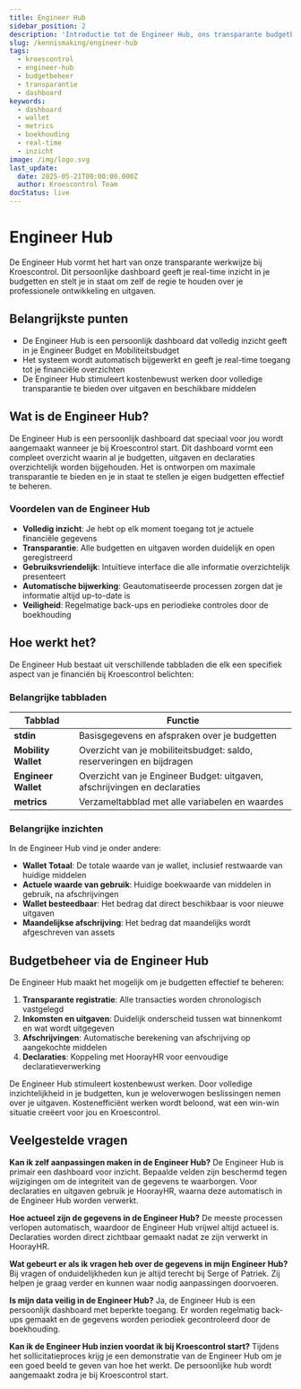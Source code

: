 ```yaml
---
title: Engineer Hub
sidebar_position: 2
description: 'Introductie tot de Engineer Hub, ons transparante budgetbeheersysteem.'
slug: /kennismaking/engineer-hub
tags:
  - kroescontrol
  - engineer-hub
  - budgetbeheer
  - transparantie
  - dashboard
keywords:
  - dashboard
  - wallet
  - metrics
  - boekhouding
  - real-time
  - inzicht
image: /img/logo.svg
last_update:
  date: 2025-05-21T00:00:00.000Z
  author: Kroescontrol Team
docStatus: live
---
```


# Engineer Hub

De Engineer Hub vormt het hart van onze transparante werkwijze bij Kroescontrol. Dit persoonlijke dashboard geeft je real-time inzicht in je budgetten en stelt je in staat om zelf de regie te houden over je professionele ontwikkeling en uitgaven.

## Belangrijkste punten

- De Engineer Hub is een persoonlijk dashboard dat volledig inzicht geeft in je Engineer Budget en Mobiliteitsbudget
- Het systeem wordt automatisch bijgewerkt en geeft je real-time toegang tot je financiële overzichten
- De Engineer Hub stimuleert kostenbewust werken door volledige transparantie te bieden over uitgaven en beschikbare middelen

## Wat is de Engineer Hub?

De Engineer Hub is een persoonlijk dashboard dat speciaal voor jou wordt aangemaakt wanneer je bij Kroescontrol start. Dit dashboard vormt een compleet overzicht waarin al je budgetten, uitgaven en declaraties overzichtelijk worden bijgehouden. Het is ontworpen om maximale transparantie te bieden en je in staat te stellen je eigen budgetten effectief te beheren.

### Voordelen van de Engineer Hub

- **Volledig inzicht**: Je hebt op elk moment toegang tot je actuele financiële gegevens
- **Transparantie**: Alle budgetten en uitgaven worden duidelijk en open geregistreerd
- **Gebruiksvriendelijk**: Intuïtieve interface die alle informatie overzichtelijk presenteert
- **Automatische bijwerking**: Geautomatiseerde processen zorgen dat je informatie altijd up-to-date is
- **Veiligheid**: Regelmatige back-ups en periodieke controles door de boekhouding

## Hoe werkt het?

De Engineer Hub bestaat uit verschillende tabbladen die elk een specifiek aspect van je financiën bij Kroescontrol belichten:

### Belangrijke tabbladen

| Tabblad | Functie |
|---------|---------|
| **stdin** | Basisgegevens en afspraken over je budgetten |
| **Mobility Wallet** | Overzicht van je mobiliteitsbudget: saldo, reserveringen en bijdragen |
| **Engineer Wallet** | Overzicht van je Engineer Budget: uitgaven, afschrijvingen en declaraties |
| **metrics** | Verzameltabblad met alle variabelen en waardes |

### Belangrijke inzichten

In de Engineer Hub vind je onder andere:

- **Wallet Totaal**: De totale waarde van je wallet, inclusief restwaarde van huidige middelen
- **Actuele waarde van gebruik**: Huidige boekwaarde van middelen in gebruik, na afschrijvingen
- **Wallet besteedbaar**: Het bedrag dat direct beschikbaar is voor nieuwe uitgaven
- **Maandelijkse afschrijving**: Het bedrag dat maandelijks wordt afgeschreven van assets

## Budgetbeheer via de Engineer Hub

De Engineer Hub maakt het mogelijk om je budgetten effectief te beheren:

1. **Transparante registratie**: Alle transacties worden chronologisch vastgelegd
2. **Inkomsten en uitgaven**: Duidelijk onderscheid tussen wat binnenkomt en wat wordt uitgegeven
3. **Afschrijvingen**: Automatische berekening van afschrijving op aangekochte middelen
4. **Declaraties**: Koppeling met HoorayHR voor eenvoudige declaratieverwerking

De Engineer Hub stimuleert kostenbewust werken. Door volledige inzichtelijkheid in je budgetten, kun je weloverwogen beslissingen nemen over je uitgaven. Kostenefficiënt werken wordt beloond, wat een win-win situatie creëert voor jou en Kroescontrol.

## Veelgestelde vragen

**Kan ik zelf aanpassingen maken in de Engineer Hub?**
De Engineer Hub is primair een dashboard voor inzicht. Bepaalde velden zijn beschermd tegen wijzigingen om de integriteit van de gegevens te waarborgen. Voor declaraties en uitgaven gebruik je HoorayHR, waarna deze automatisch in de Engineer Hub worden verwerkt.

**Hoe actueel zijn de gegevens in de Engineer Hub?**
De meeste processen verlopen automatisch, waardoor de Engineer Hub vrijwel altijd actueel is. Declaraties worden direct zichtbaar gemaakt nadat ze zijn verwerkt in HoorayHR.

**Wat gebeurt er als ik vragen heb over de gegevens in mijn Engineer Hub?**
Bij vragen of onduidelijkheden kun je altijd terecht bij Serge of Patriek. Zij helpen je graag verder en kunnen waar nodig aanpassingen doorvoeren.

**Is mijn data veilig in de Engineer Hub?**
Ja, de Engineer Hub is een persoonlijk dashboard met beperkte toegang. Er worden regelmatig back-ups gemaakt en de gegevens worden periodiek gecontroleerd door de boekhouding.

**Kan ik de Engineer Hub inzien voordat ik bij Kroescontrol start?**
Tijdens het sollicitatieproces krijg je een demonstratie van de Engineer Hub om je een goed beeld te geven van hoe het werkt. De persoonlijke hub wordt aangemaakt zodra je bij Kroescontrol start.
